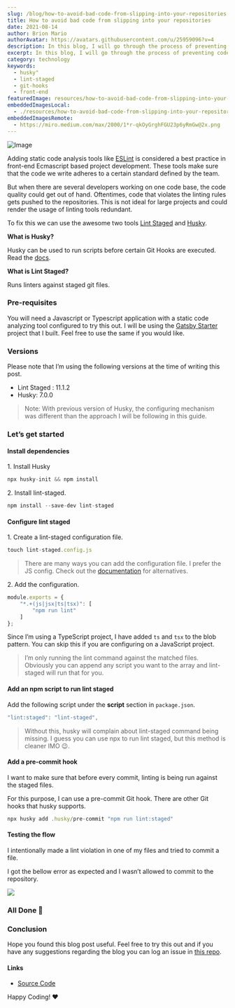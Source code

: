 ```yaml
---
slug: /blog/how-to-avoid-bad-code-from-slipping-into-your-repositories
title: How to avoid bad code from slipping into your repositories
date: 2021-08-14
author: Brion Mario
authorAvatar: https://avatars.githubusercontent.com/u/25959096?v=4
description: In this blog, I will go through the process of preventing code that violates lint rules from being slipped into repositories using Lint Staged and Husky.
excerpt: In this blog, I will go through the process of preventing code that violates lint rules from being slipped into repositories using Lint Staged and Husky.
category: technology
keywords:
  - husky"
  - lint-staged
  - git-hooks
  - front-end
featuredImage: resources/how-to-avoid-bad-code-from-slipping-into-your-repositories-0.png
embeddedImagesLocal:
  - ./resources/how-to-avoid-bad-code-from-slipping-into-your-repositories-1.png
embeddedImagesRemote:
  - https://miro.medium.com/max/2000/1*r-qkOyGrghFGU23p6yRmGw@2x.png
---
```



<GatsbyImage alt="Banner Image" className="mb-4" image={getImage(props.remoteImages[0])} />

![Image](./resources/how-to-avoid-bad-code-from-slipping-into-your-repositories-0.png)

Adding static code analysis tools like [ESLint](https://eslint.org/) is considered a best practice in front-end Ecmascript based project development. These tools make sure that the code we write adheres to a certain standard defined by the team.

But when there are several developers working on one code base, the code quality could get out of hand. Oftentimes, code that violates the linting rules gets pushed to the repositories. This is not ideal for large projects and could render the usage of linting tools redundant.

To fix this we can use the awesome two tools [Lint Staged](https://www.npmjs.com/package/lint-staged) and [Husky](https://typicode.github.io/husky/).

**What is Husky?**

Husky can be used to run scripts before certain Git Hooks are executed. Read the [docs](https://typicode.github.io/husky/#/).

**What is Lint Staged?**

Runs linters against staged git files.

### Pre-requisites

You will need a Javascript or Typescript application with a static code analyzing tool configured to try this out. I will be using the [Gatsby Starter](https://github.com/brionmario/gatsby-starter) project that I built. Feel free to use the same if you would like.

### Versions

Please note that I’m using the following versions at the time of writing this post.

*   Lint Staged : 11.1.2
*   Husky: 7.0.0

> Note: With previous version of Husky, the configuring mechanism was different than the approach I will be following in this guide.

### Let’s get started

#### Install dependencies

1\.  Install Husky

```js
npx husky-init && npm install
```

2\. Install lint-staged.

```js
npm install --save-dev lint-staged
```

#### Configure lint staged

1\.  Create a lint-staged configuration file.

```js
touch lint-staged.config.js
```

> There are many ways you can add the configuration file. I prefer the JS config. Check out the [documentation](https://github.com/okonet/lint-staged#configuration) for alternatives.

2\. Add the configuration.

```js
module.exports = {
    "*.+(js|jsx|ts|tsx)": [
        "npm run lint"
    ]
};
```

Since I’m using a TypeScript project, I have added `ts` and `tsx`  to the blob pattern. You can skip this if you are configuring on a JavaScript project.

> I’m only running the lint command against the matched files. Obviously you can append any script you want to the array and lint-staged will run that for you.

#### Add an npm script to run lint staged

Add the following script under the **script** section in `package.json`.

```js
"lint:staged": "lint-staged",
```

> Without this, husky will complain about lint-staged command being missing. I guess you can use npx to run lint staged, but this method is cleaner IMO 😉.

#### Add a pre-commit hook

I want to make sure that before every commit, linting is being run against the staged files.

For this purpose, I can use a pre-commit Git hook. There are other Git hooks that husky supports.

```js
npx husky add .husky/pre-commit "npm run lint:staged"
```

#### Testing the flow

I intentionally made a lint violation in one of my files and tried to commit a file.

I got the bellow error as expected and I wasn’t allowed to commit to the repository.

![](/resources/how-to-avoid-bad-code-from-slipping-into-your-repositories-1.png)
<GatsbyImage alt="Terminal Image" className="mb-4" image={getImage(props.localImages[0])} />

### All Done 🥳

### Conclusion

Hope you found this blog post useful. Feel free to try this out and if you have any suggestions regarding the blog you can log an issue in [this repo](https://github.com/brionmario/blog-resources/issues).

#### Links

*   [Source Code](https://github.com/brionmario/gatsby-starter/tree/init-lint-staged-and-husky)

Happy Coding! ❤️
